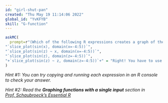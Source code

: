 ```yaml
---
id: "girl-shut-pan"
created: "Thu May 19 11:14:06 2022"
global_id: "YvKFYB"
skill: "G-function"
---
```


```r
askMC(
  prompt=r"(Which of the following R expressions creates a graph of the function $\sin(z)$ with a graphics domain from $-4\leq z \leq 5$?)",
"`slice_plot(sin(x), domain(x=-4:5))`",
"`slice_plot(sin(z) ~ x, domain(x=-4:5))`",
"`slice_plot(sin(z), domain(z=-4:5))`",
"+`slice_plot(sin(z) ~ z, domain(z=-4:5))`+" = "Right! You have to use the variable name in the tilde (~) expression, and then use the same variable name when specifying the graphics domain."
)
```

*Hint #1: You can try copying and running each expression in an R console  to check your answer.*

*Hint #2: Read the **Graphing functions with a single input** section in [Prof. Schaubroeck's Essential R](https://maa-statprep.shinyapps.io/CalcZ-Sandbox/#section-prof.-schaubroecks-essential-r)*

